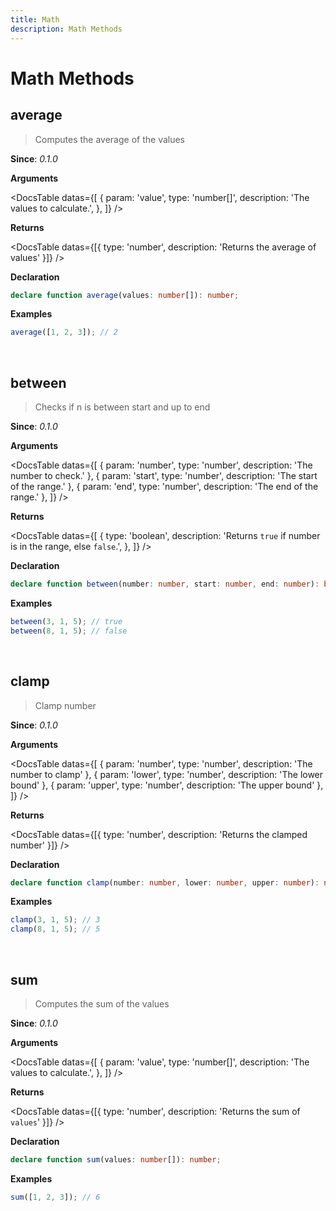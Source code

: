```yaml
---
title: Math
description: Math Methods
---
```



# Math Methods

## average

> Computes the average of the values

**Since**: _0.1.0_

**Arguments**

<DocsTable
  datas={[
    {
      param: 'value',
      type: 'number[]',
      description: 'The values to calculate.',
    },
  ]}
/>

**Returns**

<DocsTable
  datas={[{ type: 'number', description: 'Returns the average of values' }]}
/>

**Declaration**

```ts
declare function average(values: number[]): number;
```

**Examples**

```js
average([1, 2, 3]); // 2
```

<br />

## between

> Checks if n is between start and up to end

**Since**: _0.1.0_

**Arguments**

<DocsTable
  datas={[
    { param: 'number', type: 'number', description: 'The number to check.' },
    { param: 'start', type: 'number', description: 'The start of the range.' },
    { param: 'end', type: 'number', description: 'The end of the range.' },
  ]}
/>

**Returns**

<DocsTable
  datas={[
    {
      type: 'boolean',
      description: 'Returns `true` if number is in the range, else `false`.',
    },
  ]}
/>

**Declaration**

```ts
declare function between(number: number, start: number, end: number): boolean;
```

**Examples**

```js
between(3, 1, 5); // true
between(8, 1, 5); // false
```

<br />

## clamp

> Clamp number

**Since**: _0.1.0_

**Arguments**

<DocsTable
  datas={[
    { param: 'number', type: 'number', description: 'The number to clamp' },
    { param: 'lower', type: 'number', description: 'The lower bound' },
    { param: 'upper', type: 'number', description: 'The upper bound' },
  ]}
/>

**Returns**

<DocsTable
  datas={[{ type: 'number', description: 'Returns the clamped number' }]}
/>

**Declaration**

```ts
declare function clamp(number: number, lower: number, upper: number): number;
```

**Examples**

```js
clamp(3, 1, 5); // 3
clamp(8, 1, 5); // 5
```

<br />

## sum

> Computes the sum of the values

**Since**: _0.1.0_

**Arguments**

<DocsTable
  datas={[
    {
      param: 'value',
      type: 'number[]',
      description: 'The values to calculate.',
    },
  ]}
/>

**Returns**

<DocsTable
  datas={[{ type: 'number', description: 'Returns the sum of `values`' }]}
/>

**Declaration**

```ts
declare function sum(values: number[]): number;
```

**Examples**

```js
sum([1, 2, 3]); // 6
```
